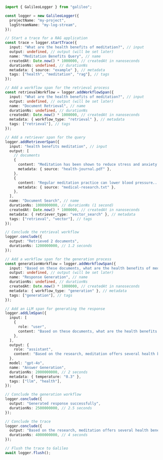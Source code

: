 ```typescript TypeScript
import { GalileoLogger } from "galileo";

const logger = new GalileoLogger({
  projectName: "my-project",
  logStreamName: "my-log-stream",
});

// Start a trace for a RAG application
const trace = logger.startTrace({
  input: "What are the health benefits of meditation?", // input
  output: undefined, // output (will be set later)
  name: "Meditation Benefits Query", // name
  createdAt: Date.now() * 1000000, // createdAt in nanoseconds
  durationNs: undefined, // durationNs
  metadata: { source: "example" }, // metadata
  tags: ["health", "meditation", "rag"], // tags
});

// Add a workflow span for the retrieval process
const retrievalWorkflow = logger.addWorkflowSpan({
  input: "What are the health benefits of meditation?", // input
  output: undefined, // output (will be set later)
  name: "Document Retrieval", // name
  durationNs: undefined, // durationNs
  createdAt: Date.now() * 1000000, // createdAt in nanoseconds
  metadata: { workflow_type: "retrieval" }, // metadata
  tags: ["retrieval"], // tags
});

// Add a retriever span for the query
logger.addRetrieverSpan({
  input: "health benefits meditation", // input
  output: [
    // documents
    {
      content: "Meditation has been shown to reduce stress and anxiety...",
      metadata: { source: "health-journal.pdf" },
    },
    {
      content: "Regular meditation practice can lower blood pressure...",
      metadata: { source: "medical-research.txt" },
    },
  ],
  name: "Document Search", // name
  durationNs: 1000000000, // durationNs (1 second)
  createdAt: Date.now() * 1000000, // createdAt in nanoseconds
  metadata: { retriever_type: "vector_search" }, // metadata
  tags: ["retrieval", "vector"], // tags
});

// Conclude the retrieval workflow
logger.conclude({
  output: "Retrieved 2 documents",
  durationNs: 1200000000, // 1.2 seconds
});

// Add a workflow span for the generation process
const generationWorkflow = logger.addWorkflowSpan({
  input: "Based on these documents, what are the health benefits of meditation?", // input
  output: undefined, // output (will be set later)
  name: "Response Generation", // name
  durationNs: undefined, // durationNs
  createdAt: Date.now() * 1000000, // createdAt in nanoseconds
  metadata: { workflow_type: "generation" }, // metadata
  tags: ["generation"], // tags
});

// Add an LLM span for generating the response
logger.addLlmSpan({
  input: [
    {
      role: "user",
      content: "Based on these documents, what are the health benefits of meditation? Documents: [...]",
    },
  ],
  output: {
    role: "assistant",
    content: "Based on the research, meditation offers several health benefits including reduced stress and anxiety, lower blood pressure...",
  },
  model: "gpt-4o",
  name: "Answer Generation",
  durationNs: 2000000000, // 2 seconds
  metadata: { temperature: "0.3" },
  tags: ["llm", "health"],
});

// Conclude the generation workflow
logger.conclude({
  output: "Generated response successfully",
  durationNs: 2500000000, // 2.5 seconds
});

// Conclude the trace
logger.conclude({
  output: "Based on the research, meditation offers several health benefits...",
  durationNs: 4000000000, // 4 seconds
});

// Flush the trace to Galileo
await logger.flush();
```
